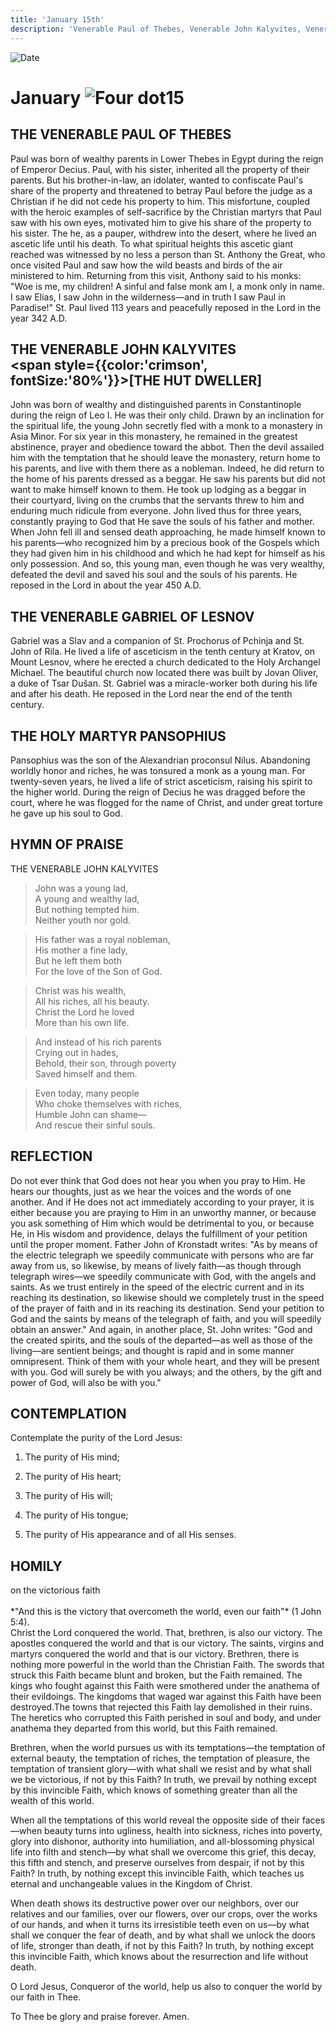 ```yaml
---
title: 'January 15th'
description: 'Venerable Paul of Thebes, Venerable John Kalyvites, Venerable Gabriel of Lesnov, Holy Martyr Pansophius'
---
```


<RunningHead />
<Image src="/title-imprint.png" height={68} width={50} alt="Date" className="title-imprint"/>

# <div id="date">January <Image className="four-dot" src="/four-dot.png" height={15} width={15} alt="Four dot" />15</div>

## THE VENERABLE PAUL OF THEBES

Paul was born of wealthy parents in Lower Thebes in Egypt during the reign of Emperor Decius. Paul, with his sister, inherited all the property of their parents. But his brother-in-law, an idolater, wanted to confiscate Paul's share of the property and threatened to betray Paul before the judge as a Christian if he did not cede his property to him. This misfortune, coupled with the heroic examples of self-sacrifice by the Christian martyrs that Paul saw with his own eyes, motivated him to give his share of the property to his sister. The he, as a pauper, withdrew into the desert, where he lived an ascetic life until his death. To what spiritual heights this ascetic giant reached was witnessed by no less a person than St. Anthony the Great, who once visited Paul and saw how the wild beasts and birds of the air ministered to him. Returning from this visit, Anthony said to his monks: "Woe is me, my children! A sinful and false monk am I, a monk only in name. I saw Elias, I saw John in the wilderness—and in truth I saw Paul in Paradise!" St. Paul lived 113 years and peacefully reposed in the Lord in the year 342 A.D.

## THE VENERABLE JOHN KALYVITES <br /><span style={{color:'crimson', fontSize:'80%'}}>[THE HUT DWELLER]</span>

John was born of wealthy and distinguished parents in Constantinople during the reign of Leo I. He was their only child. Drawn by an inclination for the spiritual life, the young John secretly fled with a monk to a monastery in Asia Minor. For six year in this monastery, he remained in the greatest abstinence, prayer and obedience toward the abbot. Then the devil assailed him with the temptation that he should leave the monastery, return home to his parents, and live with them there as a nobleman. Indeed, he did return to the home of his parents dressed as a beggar. He saw his parents but did not want to make himself known to them. He took up lodging as a beggar in their courtyard, living on the crumbs that the servants threw to him and enduring much ridicule from everyone. John lived thus for three years, constantly praying to God that He save the souls of his father and mother. When John fell ill and sensed death approaching, he made himself known to his parents—who recognized him by a precious book of the Gospels which they had given him in his childhood and which he had kept for himself as his only possession. And so, this young man, even though he was very wealthy, defeated the devil and saved his soul and the souls of his parents. He reposed in the Lord in about the year 450 A.D.

## THE VENERABLE GABRIEL OF LESNOV

Gabriel was a Slav and a companion of St. Prochorus of Pchinja and St. John of Rila. He lived a life of asceticism in the tenth century at Kratov, on Mount Lesnov, where he erected a church dedicated to the Holy Archangel Michael. The beautiful church now located there was built by Jovan Oliver, a duke of Tsar Dušan. St. Gabriel was a miracle-worker both during his life and after his death. He reposed in the Lord near the end of the tenth century.

## THE HOLY MARTYR PANSOPHIUS

Pansophius was the son of the Alexandrian proconsul Nilus. Abandoning worldly honor and riches, he was tonsured a monk as a young man. For twenty-seven years, he lived a life of strict asceticism, raising his spirit to the higher world. During the reign of Decius he was dragged before the court, where he was flogged for the name of Christ, and under great torture he gave up his soul to God.


## HYMN OF PRAISE
<div style={{textAlign:'center', color:'crimson', fontWeight:'bold'}}>
THE VENERABLE JOHN KALYVITES
</div>

>John was a young lad,  
A young and wealthy lad,  
But nothing tempted him.  
Neither youth nor gold.  
 
>His father was a royal nobleman,  
His mother a fine lady,  
But he left them both  
For the love of the Son of God.  

>Christ was his wealth,  
All his riches, all his beauty.  
Christ the Lord he loved  
More than his own life.  

>And instead of his rich parents  
Crying out in hades,  
Behold, their son, through poverty  
Saved himself and them.  

>Even today, many people  
Who choke themselves with riches,  
Humble John can shame—  
And rescue their sinful souls.  


## REFLECTION


Do not ever think that God does not hear you when you pray to Him. He hears our thoughts, just as we hear the voices and the words of one another. And if He does not act immediately according to your prayer, it is either because you are praying to Him in an unworthy manner, or because you ask something of Him which would be detrimental to you, or because He, in His wisdom and providence, delays the fulfillment of your petition until the proper moment. Father John of Kronstadt writes: "As by means of the electric telegraph we speedily communicate with persons who are far away from us, so likewise, by means of lively faith—as though through telegraph wires—we speedily communicate with God, with the angels and saints. As we trust entirely in the speed of the electric current and in its reaching its destination, so likewise should we completely trust in the speed of the prayer of faith and in its reaching its destination. Send your petition to God and the saints by means of the telegraph of faith, and you will speedily obtain an answer." And again, in another place, St. John writes: "God and the created spirits, and the souls of the departed—as well as those of the living—are sentient beings; and thought is rapid and in some manner omnipresent. Think of them with your whole heart, and they will be present with you. God will surely be with you always; and the others, by the gift and power of God, will also be with you."



## CONTEMPLATION

Contemplate the purity of the Lord Jesus:

1. The purity of His mind;

2. The purity of His heart;

3. The purity of His will;

4. The purity of His tongue;

5. The purity of His appearance and of all His senses.


## HOMILY
<div style={{textAlign:'center', color:'crimson', fontWeight:'bold'}}>
on the victorious faith
</div><br /><div style={{textAlign:'right'}}>
*"And this is the victory that overcometh the world, even our faith"* (1 John 5:4).
</div>
Christ the Lord conquered the world. That, brethren, is also our victory. The apostles conquered the world and that is our victory. The saints, virgins and martyrs conquered the world and that is our victory. Brethren, there is nothing more powerful in the world than the Christian Faith. The swords that struck this Faith became blunt and broken, but the Faith remained. The kings who fought against this Faith were smothered under the anathema of their evildoings. The kingdoms that waged war against this Faith have been destroyed.The towns that rejected this Faith lay demolished in their ruins. The heretics who corrupted this Faith perished in soul and body, and under anathema they departed from this world, but this Faith remained.

Brethren, when the world pursues us with its temptations—the temptation of external beauty, the temptation of riches, the temptation of pleasure, the temptation of transient glory—with what shall we resist and by what shall we be victorious, if not by this Faith? In truth, we prevail by nothing except by this invincible Faith, which knows of something greater than all the wealth of this world.

When all the temptations of this world reveal the opposite side of their faces—when beauty turns into ugliness, health into sickness, riches into poverty, glory into dishonor, authority into humiliation, and all-blossoming physical life into filth and stench—by what shall we overcome this grief, this decay, this fifth and stench, and preserve ourselves from despair, if not by this Faith? In truth, by nothing except this invincible Faith, which teaches us eternal and unchangeable values in the Kingdom of Christ.

When death shows its destructive power over our neighbors, over our relatives and our families, over our flowers, over our crops, over the works of our hands, and when it turns its irresistible teeth even on us—by what shall we conquer the fear of death, and by what shall we unlock the doors of life, stronger than death, if not by this Faith? In truth, by nothing except this invincible Faith, which knows about the resurrection and life without death.

O Lord Jesus, Conqueror of the world, help us also to conquer the world by our faith in Thee.

To Thee be glory and praise forever. Amen.